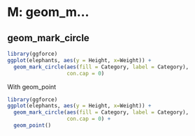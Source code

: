 # M: geom_m...


## geom_mark_circle

```r
library(ggforce)
ggplot(elephants, aes(y = Height, x=Weight)) +
  geom_mark_circle(aes(fill = Category, label = Category),
                   con.cap = 0) 
```

With geom_point

```r
library(ggforce)
ggplot(elephants, aes(y = Height, x=Weight)) +
  geom_mark_circle(aes(fill = Category, label = Category),
                   con.cap = 0) +
  geom_point()
```